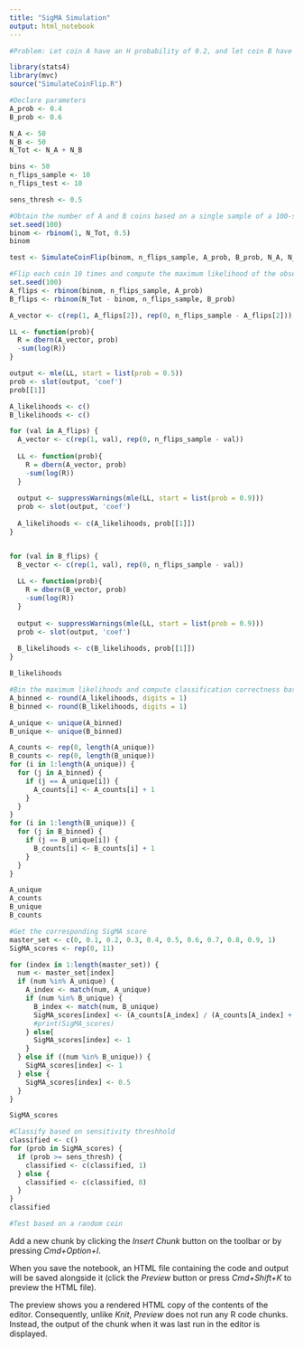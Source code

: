 ```yaml
---
title: "SigMA Simulation"
output: html_notebook
---
```



```r
#Problem: Let coin A have an H probability of 0.2, and let coin B have an H probability of 0.8. This is a simulation for determining the optimal number of flips in order to deliver the highest sensitivity at a particular threshhold for the probability of success.
```



```r

library(stats4)
library(mvc)
source("SimulateCoinFlip.R")
```


```r
#Declare parameters
A_prob <- 0.4
B_prob <- 0.6

N_A <- 50
N_B <- 50
N_Tot <- N_A + N_B

bins <- 50
n_flips_sample <- 10
n_flips_test <- 10

sens_thresh <- 0.5
```
```r
#Obtain the number of A and B coins based on a single sample of a 100-sample Binomial distribution (ie. how many A coins in 100 trials, assuming each coin is equally likely to be picked)
set.seed(100)
binom <- rbinom(1, N_Tot, 0.5)
binom 

test <- SimulateCoinFlip(binom, n_flips_sample, A_prob, B_prob, N_A, N_B, N_Tot, bins)

```
```r
#Flip each coin 10 times and compute the maximum likelihood of the observation
set.seed(100) 
A_flips <- rbinom(binom, n_flips_sample, A_prob)
B_flips <- rbinom(N_Tot - binom, n_flips_sample, B_prob)

A_vector <- c(rep(1, A_flips[2]), rep(0, n_flips_sample - A_flips[2]))

LL <- function(prob){
  R = dbern(A_vector, prob)
  -sum(log(R))
}

output <- mle(LL, start = list(prob = 0.5))
prob <- slot(output, 'coef')
prob[[1]]

```
```r
A_likelihoods <- c()
B_likelihoods <- c()

for (val in A_flips) {
  A_vector <- c(rep(1, val), rep(0, n_flips_sample - val))
  
  LL <- function(prob){
    R = dbern(A_vector, prob)
    -sum(log(R))
  }
  
  output <- suppressWarnings(mle(LL, start = list(prob = 0.9)))
  prob <- slot(output, 'coef')
  
  A_likelihoods <- c(A_likelihoods, prob[[1]])
}


for (val in B_flips) {
  B_vector <- c(rep(1, val), rep(0, n_flips_sample - val))
  
  LL <- function(prob){
    R = dbern(B_vector, prob)
    -sum(log(R))
  }
  
  output <- suppressWarnings(mle(LL, start = list(prob = 0.9)))
  prob <- slot(output, 'coef')
  
  B_likelihoods <- c(B_likelihoods, prob[[1]])
}


```
```r
B_likelihoods
```


```r
#Bin the maximum likelihoods and compute classification correctness based on sensitivity threshhold
A_binned <- round(A_likelihoods, digits = 1)
B_binned <- round(B_likelihoods, digits = 1)

A_unique <- unique(A_binned)
B_unique <- unique(B_binned)

A_counts <- rep(0, length(A_unique))
B_counts <- rep(0, length(B_unique))
for (i in 1:length(A_unique)) {
  for (j in A_binned) {
    if (j == A_unique[i]) {
      A_counts[i] <- A_counts[i] + 1
    }
  }
}
for (i in 1:length(B_unique)) {
  for (j in B_binned) {
    if (j == B_unique[i]) {
      B_counts[i] <- B_counts[i] + 1
    }
  }
}

A_unique
A_counts
B_unique
B_counts
```
```r
#Get the corresponding SigMA score
master_set <- c(0, 0.1, 0.2, 0.3, 0.4, 0.5, 0.6, 0.7, 0.8, 0.9, 1)
SigMA_scores <- rep(0, 11)

for (index in 1:length(master_set)) {
  num <- master_set[index]
  if (num %in% A_unique) {
    A_index <- match(num, A_unique)
    if (num %in% B_unique) {
      B_index <- match(num, B_unique)
      SigMA_scores[index] <- (A_counts[A_index] / (A_counts[A_index] + B_counts[B_index]))
      #print(SigMA_scores)
    } else{
      SigMA_scores[index] <- 1
    }
  } else if ((num %in% B_unique)) {
    SigMA_scores[index] <- 1
  } else {
    SigMA_scores[index] <- 0.5
  }
}

SigMA_scores
```


```r
#Classify based on sensitivity threshhold
classified <- c()
for (prob in SigMA_scores) {
  if (prob >= sens_thresh) {
    classified <- c(classified, 1)
  } else {
    classified <- c(classified, 0)
  }
}
classified
```
```r
#Test based on a random coin


```



Add a new chunk by clicking the *Insert Chunk* button on the toolbar or by pressing *Cmd+Option+I*.

When you save the notebook, an HTML file containing the code and output will be saved alongside it (click the *Preview* button or press *Cmd+Shift+K* to preview the HTML file). 

The preview shows you a rendered HTML copy of the contents of the editor. Consequently, unlike *Knit*, *Preview* does not run any R code chunks. Instead, the output of the chunk when it was last run in the editor is displayed.

